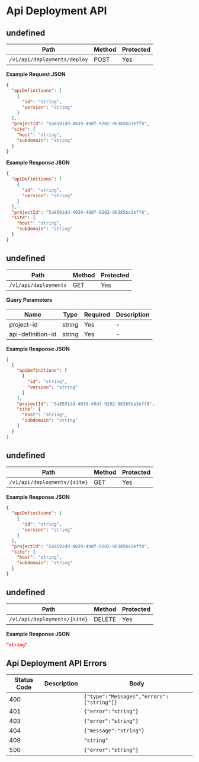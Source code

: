 # Api Deployment API

## undefined

| Path                         | Method | Protected |
| ---------------------------- | ------ | --------- |
| `/v1/api/deployments/deploy` | POST   | Yes       |

**Example Request JSON**

```json copy
{
  "apiDefinitions": [
    {
      "id": "string",
      "version": "string"
    }
  ],
  "projectId": "5a8591dd-4039-49df-9202-96385ba3eff8",
  "site": {
    "host": "string",
    "subdomain": "string"
  }
}
```

**Example Response JSON**

```json copy
{
  "apiDefinitions": [
    {
      "id": "string",
      "version": "string"
    }
  ],
  "projectId": "5a8591dd-4039-49df-9202-96385ba3eff8",
  "site": {
    "host": "string",
    "subdomain": "string"
  }
}
```

## undefined

| Path                  | Method | Protected |
| --------------------- | ------ | --------- |
| `/v1/api/deployments` | GET    | Yes       |

**Query Parameters**

| Name              | Type   | Required | Description |
| ----------------- | ------ | -------- | ----------- |
| project-id        | string | Yes      | -           |
| api-definition-id | string | Yes      | -           |

**Example Response JSON**

```json copy
[
  {
    "apiDefinitions": [
      {
        "id": "string",
        "version": "string"
      }
    ],
    "projectId": "5a8591dd-4039-49df-9202-96385ba3eff8",
    "site": {
      "host": "string",
      "subdomain": "string"
    }
  }
]
```

## undefined

| Path                         | Method | Protected |
| ---------------------------- | ------ | --------- |
| `/v1/api/deployments/{site}` | GET    | Yes       |

**Example Response JSON**

```json copy
{
  "apiDefinitions": [
    {
      "id": "string",
      "version": "string"
    }
  ],
  "projectId": "5a8591dd-4039-49df-9202-96385ba3eff8",
  "site": {
    "host": "string",
    "subdomain": "string"
  }
}
```

## undefined

| Path                         | Method | Protected |
| ---------------------------- | ------ | --------- |
| `/v1/api/deployments/{site}` | DELETE | Yes       |

**Example Response JSON**

```json copy
"string"
```

## Api Deployment API Errors

| Status Code | Description | Body                                      |
| ----------- | ----------- | ----------------------------------------- |
| 400         |             | `{"type":"Messages","errors":["string"]}` |
| 401         |             | `{"error":"string"}`                      |
| 403         |             | `{"error":"string"}`                      |
| 404         |             | `{"message":"string"}`                    |
| 409         |             | `"string"`                                |
| 500         |             | `{"error":"string"}`                      |
